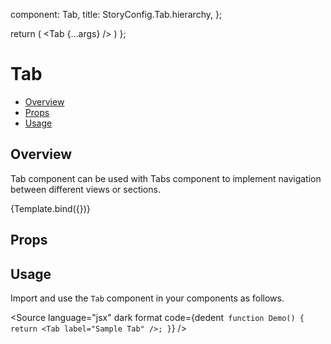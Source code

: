 
  component: Tab,
  title: StoryConfig.Tab.hierarchy,
};

<Meta title={meta.title} component={meta.component} />

  return (
    <Tabs value={0}>
      <Tab {...args} />
    </Tabs>
  )
};

# Tab

- [Overview](#overview)
- [Props](#props)
- [Usage](#usage)

## Overview

Tab component can be used with Tabs component to implement navigation between different views or sections.

<Canvas>
  <Story name="Overview" args={{label: "Sample Tab"}}>
    {Template.bind({})}
  </Story>
</Canvas>

## Props

<ArgsTable story="Overview" />

## Usage

Import and use the `Tab` component in your components as follows.

<Source
  language="jsx"
  dark
  format
  code={dedent`
function Demo() {
  return <Tab label="Sample Tab" />;
}`}
/>
